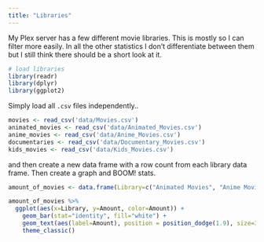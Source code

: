 ```yaml
---
title: "Libraries"
---
```

My Plex server has a few different movie libraries. This is mostly so I can filter more easily. In all the other statistics I don't differentiate between them but I still think there should be a short look at it.

```r
# load libraries
library(readr)
library(dplyr)
library(ggplot2)
```

Simply load all `.csv` files independently..
```r
movies <- read_csv('data/Movies.csv')
animated_movies <- read_csv('data/Animated_Movies.csv')
anime_movies <- read_csv('data/Anime_Movies.csv')
documentaries <- read_csv('data/Documentary_Movies.csv')
kids_movies <- read_csv('data/Kids_Movies.csv')
```

and then create a new data frame with a row count from each library data frame. Then create a graph and BOOM! stats.
```r
amount_of_movies <- data.frame(Library=c("Animated Movies", "Anime Movies", "Documentaries", "Kids Movies", "Movies"), Amount=c(nrow(animated_movies), nrow(anime_movies), nrow(documentaries), nrow(kids_movies), nrow(movies)))

amount_of_movies %>%
  ggplot(aes(x=Library, y=Amount, color=Amount)) +
    geom_bar(stat="identity", fill="white") +
    geom_text(aes(label=Amount), position = position_dodge(1.9), size=3.5, vjust=1.6) + 
    theme_classic()
```
